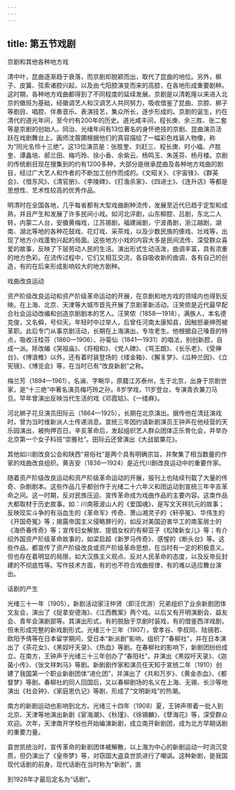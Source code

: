 ```yaml
---
---
---
```

title: 第五节戏剧
---



京剧和其他各种地方戏

清中叶，昆曲逐渐趋于衰落，而京剧却脱颖而出，取代了昆曲的地位。另外，梆子、皮簧、弦索诸腔兴起，以及由弋阳腔演变而来的高腔，在各地形成重要剧种。这时期，各种地方戏曲都得到了不同程度的延续发展。京剧是以清乾隆以来进入北京的徽班为基础，经徽调艺人和汉调艺人共同努力，吸收借鉴了昆曲、京腔、梆子等剧目、唱腔、伴奏音乐、表演技艺，集众所长，逐步形成的。京剧的诞生，约在清代的道光年间，至今约有200年的历史。道光咸丰间，程长庚、余三胜、张二套等是京剧的创始人。同治、光绪年间有13位著名的身怀绝技的京剧、昆曲演员活跃在戏剧舞台上。画师沈蓉圃根据他们的真容描绘了一幅彩色戏装人物像，称为“同光名伶十三绝”。这13位演员是：张胜奎、刘赶三、程长庚、时小福、卢胜奎、谭鑫培、郝兰田、梅巧玲、徐小香、余紫云、杨鸣玉、朱莲芬、杨月楼。京剧的传统剧目现在搜集到的约有1200多种，大部分是继承昆曲及各种地方戏曲的剧目，经过广大艺人和作者的不断加工创作而成的。《文昭关》、《宇宙锋》、《群英会》、《借东风》、《清官册》、《李陵碑》、《打渔杀家》、《四进士》、《连升店》等都是思想性、艺术性较高的优秀作品。

明清时在全国各地，几乎每省都有大型戏曲剧种流传，发展至近代已趋于定型和成熟，并且产生和发展了许多民间小戏。如河北评剧，山东柳腔、吕剧，东北二人转，内蒙二人台，安徽黄梅戏，江苏锡剧，福建闽剧，宁波甬剧，浙江越剧，湖南、湖北等地的各种花鼓戏、花灯戏、采茶戏，以及少数民族的傣戏、壮戏等，出现了地方小戏蓬勃兴起的局面。这些地方小戏的内容大多是民间流传、深受群众喜爱的故事，反映了下层劳动人民的生活。演出形式生动活泼，曲调丰富，具有浓重的地方色彩。在流传过程中，它们又相互交流，各自吸收新的曲调，各有自己的创造，有的在后来形成影响较大的地方剧种。

戏曲改良运动

资产阶级改良运动和资产阶级革命运动的开展，在京剧和地方戏的领域内也得到反映。在上海、北京、天津等大城市首先开展了京剧革新活动。汪笑侬是近代最早配合社会运动改编和创造京剧剧本的艺人。汪笑侬（1858—1918），满族人，本名德克俊，又名僢，号仰天。年轻时中过举人，后曾任河南太康知县，因触怒豪绅而被革职。此后专门从事京剧活动，长期在上海演出，专攻老生。他根据自己嗓音的特点，吸收汪桂芬（1860—1906）、孙菊仙（1841—1931）的唱法，别创新腔，自成一派。除改编《哭祖庙》、《将相和》、《党人碑》、《骂王朗》、《长乐老》、《受禅台》、《博浪椎》以外，还有着时装登场的《缕金箱》、《獬豸梦》、《瓜种兰因》、《立宪镜》、《博览会》等，在当时已有“改良新剧”之称。

梅兰芳（1894—1961），名澜、字畹华，原籍江苏泰州，生于北京，出身于京剧世家，是“十三绝”中著名演员梅巧玲之孙。8岁学戏，11岁登台，专演青衣兼刀马旦。早年曾演出反映当代生活的戏《邓霞姑》、《一缕麻》。

河北梆子花旦演员田际云（1864—1925），长期在北京演出。据传他在清廷演戏时，曾为当时维新派人士传递消息。宣统三年因约请新剧演员王钟声在他经营的天乐园演出，被拘押百日。辛亥革命后，发起组织艺人群众团体正乐育化会，并举办北京第一个女子科班“崇雅社”。田际云还曾演出《大战罂粟花》。

其他如川剧改良公会和陕西“易俗社”是两个具有明确宗旨，并聚集了相当数量的作家的戏曲改良组织。黄吉安（1836—1924）是近代川剧改良运动中的重要作家。

随着资产阶级改良运动和资产阶级革命运动的开展，报刊上也陆续刊载了大量的传奇、杂剧剧本。这些作品几乎都创作于光绪二十六年义和团运动到宣统三年辛亥革命之间。这一时期，反对民族压迫、宣传革命成为戏曲作品的主要内容。这类作品大都取材于历史故事。如：川南筱波山人的《爱国魂》，是写文天祥抗元的故事；反映现实斗争的有浴血生的《革命军》传奇、萧山湘灵子的《轩亭冤》、华伟生的《开国奇冤》等；揭露帝国主义侵略罪行的，如反对美国迫害华工的南荃居士的《海侨春传奇》等；宣传妇女解放、提倡女权的有柳亚子《松陵新女儿》等；有介绍外国资产阶级革命故事的，如梁启超《新罗马传奇》、感惺的《断头台》等。这些作品，都宣传了资产阶级改良或资产阶级革命思想，在当时有一定的积极意义。但也存在着明显的局限，如大汉族主义观点、反对人民革命的态度，以及反帝反封建的不彻底性等。写作技术方面，有的也不符合戏曲规律，有的难以适应舞台演出。

话剧的产生

光绪三十一年（1905），新剧活动家汪仲贤（即汪优游）兄弟组织了业余新剧团体文友会，演出了《捉拿安德海》、《江西教案》两个戏。以后又有开明演剧会、益友会、青年会演剧部等。其演出形式，有的脱胎于京剧时装戏，有的借鉴西洋戏剧，但未形成完整的新戏剧形式。光绪三十三年（1907），曾孝谷、李叔同、陆镜若、欧阳予倩等在日本留学期间，受日本“新派剧”影响，组织了“春柳社”，并在日本演出了《茶花女》、《黑奴吁天录》、《热血》等剧。在春柳社的影响下，新剧团纷纷成立。在南方，王钟声于光绪三十三年创办了“春阳社”，并演出《黑奴吁天录》、《迦菌小传》、《张文祥刺马》等剧。新剧剧作家和演员任天知于宣统二年（1910）创建了我国第一个职业新剧团体“进化团”，并演出了《共和万岁》、《黄金赤血》、《都督梦》等剧。春柳社的同人回国后，又以春柳剧场的名义在上海、无锡、长沙等地演出《社会钟》、《家庭恩仇记》等剧，形成了“文明新戏”的热潮。

南方的新剧运动也影响到北方。光绪三十四年（1908）夏，王钟声带着一批人到北京、天津等地演出新剧《宦海潮》、《秋瑾》、《徐锡麟》、《孽海花》等，深受群众欢迎。次年，天津南开学校也开始编演新剧，成立南开新剧团，成为北方早期话剧的重要力量。

袁世凯统治时，宣传革命的新剧团体被解散，以上海为中心的新剧运动一时消沉变质，但仍演出了《皇帝梦》等，对窃国大盗袁世凯进行了嘲讽。这种新剧，是我国现代话剧的前身。现代话剧在当时称为“新剧”，直

到1928年才最后定名为“话剧”。
